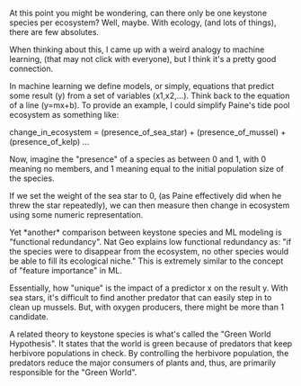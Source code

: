 
At this point you might be wondering, can there only be one keystone species per ecosystem? Well, maybe. With ecology, (and lots of things), there are few absolutes. 

When thinking about this, I came up with a weird analogy to machine learning, (that may not click with everyone), but I think it's a pretty good connection. 

In machine learning we define models, or simply, equations that predict some result (y) from a set of variables (x1,x2,...). Think back to the equation of a line (y=mx+b).
To provide an example, I could simplify Paine's tide pool ecosystem as something like:

change_in_ecosystem = (presence_of_sea_star) + (presence_of_mussel) + (presence_of_kelp) ...

Now, imagine the "presence" of a species as between 0 and 1, with 0 meaning no members, and 1 meaning equal to the initial population size of the species.

If we set the weight of the sea star to 0, (as Paine effectively did when he threw the star repeatedly), we can then measure then change in ecosystem using some numeric representation.

<LightCallout>
Yet *another* comparison between keystone species and ML modeling is "functional redundancy". Nat Geo explains low functional redundancy as: "if the species were to disappear from the ecosystem, no other species would be able to fill its ecological niche."
This is extremely similar to the concept of "feature importance" in ML. 

Essentially, how "unique" is the impact of a predictor x on the result y. With sea stars, it's difficult to find another predator that can easily step in to clean up mussels. But, with oxygen producers, there might be more than 1 candidate.
</LightCallout>

<LightCallout>
A related theory to keystone species is what's called the "Green World Hypothesis". 
It states that the world is green because of predators that keep <HoverDefinitionText hoverText={'a plant-eater'}>herbivore</HoverDefinitionText> populations in check. 
By controlling the herbivore population, the predators reduce the major consumers of plants and, thus, are primarily responsible for the "Green World".
</LightCallout>